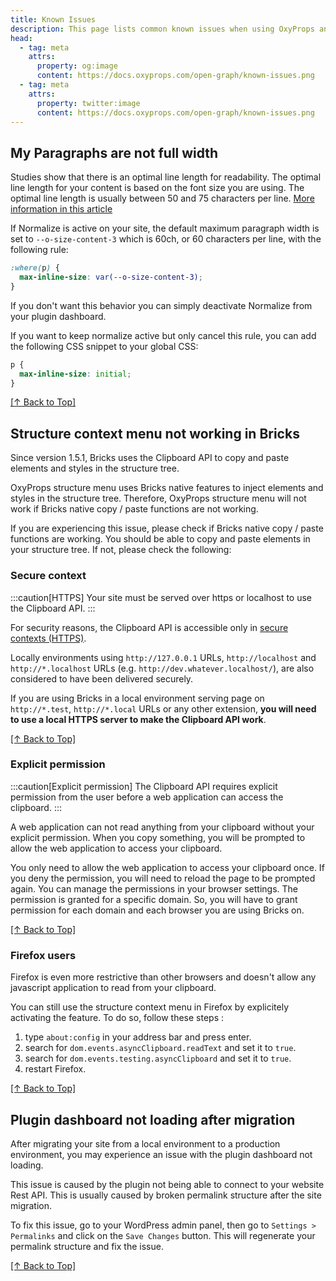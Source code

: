 ```yaml
---
title: Known Issues
description: This page lists common known issues when using OxyProps and the way to solve them.
head:
  - tag: meta
    attrs:
      property: og:image
      content: https://docs.oxyprops.com/open-graph/known-issues.png
  - tag: meta
    attrs:
      property: twitter:image
      content: https://docs.oxyprops.com/open-graph/known-issues.png
---
```


## My Paragraphs are not full width

Studies show that there is an optimal line length for readability. The optimal line length for your content is based on the font size you are using. The optimal line length is usually between 50 and 75 characters per line. [More information in this article](https://baymard.com/blog/line-length-readability)

If Normalize is active on your site, the default maximum paragraph width is set to `--o-size-content-3` which is 60ch, or 60 characters per line, with the following rule:

```css title="oxyprops-normalize.css"
:where(p) {
  max-inline-size: var(--o-size-content-3);
}
```

If you don't want this behavior you can simply deactivate Normalize from your plugin dashboard.

If you want to keep normalize active but only cancel this rule, you can add the following CSS snippet to your global CSS:

```css title="Insert this snippet in your global CSS"
p {
  max-inline-size: initial;
}
```

[[↑ Back to Top]](#\_top)

## Structure context menu not working in Bricks

Since version 1.5.1, Bricks uses the Clipboard API to copy and paste elements and styles in the structure tree.

OxyProps structure menu uses Bricks native features to inject elements and styles in the structure tree. Therefore, OxyProps structure menu will not work if Bricks native copy / paste functions are not working.

If you are experiencing this issue, please check if Bricks native copy / paste functions are working. You should be able to copy and paste elements in your structure tree. If not, please check the following:

### Secure context

:::caution[HTTPS]
Your site must be served over https or localhost to use the Clipboard API.
:::

For security reasons, the Clipboard API is accessible only in [secure contexts (HTTPS)](https://developer.mozilla.org/en-US/docs/Web/Security/Secure_Contexts).

Locally environments using `http://127.0.0.1` URLs, `http://localhost` and `http://*.localhost` URLs (e.g. `http://dev.whatever.localhost/`), are also considered to have been delivered securely.

If you are using Bricks in a local environment serving page on `http://*.test`, `http://*.local` URLs or any other extension, **you will need to use a local HTTPS server to make the Clipboard API work**.

[[↑ Back to Top]](#top)

### Explicit permission

:::caution[Explicit permission]
The Clipboard API requires explicit permission from the user before a web application can access the clipboard.
:::

A web application can not read anything from your clipboard without your explicit permission. When you copy something, you will be prompted to allow the web application to access your clipboard.

You only need to allow the web application to access your clipboard once. If you deny the permission, you will need to reload the page to be prompted again. You can manage the permissions in your browser settings. The permission is granted for a specific domain. So, you will have to grant permission for each domain and each browser you are using Bricks on.

[[↑ Back to Top]](#top)

### Firefox users

Firefox is even more restrictive than other browsers and doesn't allow any javascript application to read from your clipboard.

You can still use the structure context menu in Firefox by explicitely activating the feature. To do so, follow these steps :

1. type `about:config` in your address bar and press enter.
2. search for `dom.events.asyncClipboard.readText` and set it to `true`.
3. search for `dom.events.testing.asyncClipboard` and set it to `true`.
4. restart Firefox.

[[↑ Back to Top]](#top)

## Plugin dashboard not loading after migration

After migrating your site from a local environment to a production environment, you may experience an issue with the plugin dashboard not loading.

This issue is caused by the plugin not being able to connect to your website Rest API. This is usually caused by broken permalink structure after the site migration.

To fix this issue, go to your WordPress admin panel, then go to `Settings > Permalinks` and click on the `Save Changes` button. This will regenerate your permalink structure and fix the issue.

[[↑ Back to Top]](#top)
